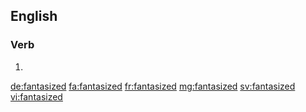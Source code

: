 ==English==

===Verb===
{{head|en|verb form}}

# {{en-past of|fantasize}}

[[de:fantasized]]
[[fa:fantasized]]
[[fr:fantasized]]
[[mg:fantasized]]
[[sv:fantasized]]
[[vi:fantasized]]